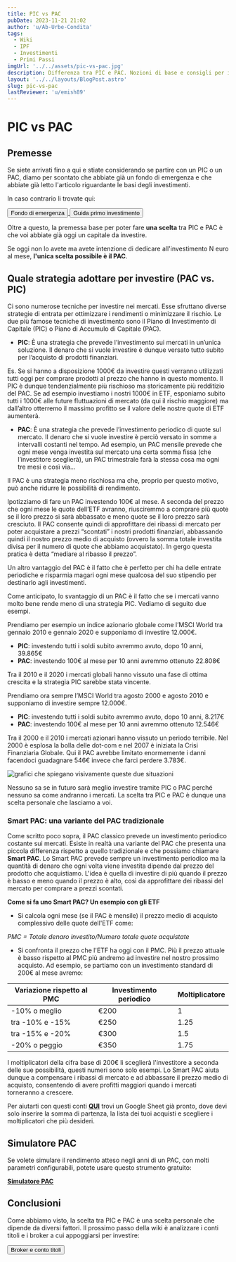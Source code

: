 ```yaml
---
title: PIC vs PAC
pubDate: 2023-11-21 21:02
author: 'u/Ab-Urbe-Condita'
tags:
  - Wiki
  - IPF
  - Investimenti
  - Primi Passi
imgUrl: '../../assets/pic-vs-pac.jpg'
description: Differenza tra PIC e PAC. Nozioni di base e consigli per iniziare a investire e capire gli strumenti finanziari.
layout: '../../layouts/BlogPost.astro'
slug: pic-vs-pac
lastReviewer: 'u/emish89'
---
```


# PIC vs PAC

## Premesse
Se siete arrivati fino a qui e stiate considerando se partire con un PIC o un PAC, diamo per scontato che abbiate già un fondo di emergenza 
e che abbiate già letto l'articolo riguardante le basi degli investimenti. 

In caso contrario li trovate qui:
    <div className='flex justify-center space-x-4'>
          <a href='/blog/investimenti-liquidi'>
              <button className='brutal-btn px-10 sanchez h-full p-2' name='button'>
                  <span>Fondo di emergenza</span>
                  </button>
              </a>
               <a href='/blog/guida-primo-investimento'>
                       <button className='brutal-btn px-10 sanchez h-full p-2' name='button'>
                  <span>Guida primo investimento</span>
                  </button>
              </a>
          </div>

Oltre a questo, la premessa base per poter fare **una scelta** tra PIC e PAC è che voi abbiate già oggi un capitale da investire.

Se oggi non lo avete ma avete intenzione di dedicare all'investimento N euro al mese, **l'unica scelta possibile è il PAC**.


## Quale strategia adottare per investire (PAC vs. PIC)

Ci sono numerose tecniche per investire nei mercati. Esse sfruttano diverse strategie di entrata per ottimizzare i rendimenti o minimizzare il rischio. 
Le due più famose tecniche di investimento sono il Piano di Investimento di Capitale (PIC) o Piano di Accumulo di Capitale (PAC).

- **PIC**: È una strategia che prevede l’investimento sui mercati in un’unica soluzione. 
Il denaro che si vuole investire è dunque versato tutto subito per l’acquisto di prodotti finanziari. 

Es. Se si hanno a disposizione 1000€ da investire questi verranno utilizzati tutti oggi per comprare prodotti al prezzo che hanno in questo momento.
Il PIC è dunque tendenzialmente più rischioso ma storicamente più redditizio del PAC. 
Se ad esempio investiamo i nostri 1000€ in ETF, esponiamo subito tutti i 1000€ alle future fluttuazioni di mercato (da qui il rischio maggiore) 
ma dall’altro otterremo il massimo profitto se il valore delle nostre quote di ETF aumenterà. 

- **PAC**: È una strategia che prevede l’investimento periodico di quote sul mercato. 
Il denaro che si vuole investire è perciò versato in somme a intervalli costanti nel tempo. Ad esempio, 
un PAC mensile prevede che ogni mese venga investita sul mercato una certa somma fissa (che l’investitore sceglierà), 
un PAC trimestrale farà la stessa cosa ma ogni tre mesi e così via…

Il PAC è una strategia meno rischiosa ma che, proprio per questo motivo, può anche ridurre le possibilità di rendimento.

Ipotizziamo di fare un PAC investendo 100€ al mese. A seconda del prezzo che ogni mese le quote dell’ETF avranno, 
riusciremmo a comprare più quote se il loro prezzo si sarà abbassato e meno quote se il loro prezzo sarà cresciuto. 
Il PAC consente quindi di approfittare dei ribassi di mercato per poter acquistare a prezzi “scontati” i nostri prodotti finanziari, 
abbassando quindi il nostro prezzo medio di acquisto (ovvero la somma totale investita divisa per il numero di quote che abbiamo acquistato). 
In gergo questa pratica è detta “mediare al ribasso il prezzo”.

Un altro vantaggio del PAC è il fatto che è perfetto per chi ha delle entrate periodiche e risparmia magari ogni mese qualcosa del suo stipendio per destinarlo agli investimenti.

Come anticipato, lo svantaggio di un PAC è il fatto che se i mercati vanno molto bene rende meno di una strategia PIC. Vediamo di seguito due esempi.

Prendiamo per esempio un indice azionario globale come l’MSCI World tra gennaio 2010 e gennaio 2020 e supponiamo di investire 12.000€.

- **PIC**: investendo tutti i soldi subito avremmo avuto, dopo 10 anni, 39.865€
- **PAC**: investendo 100€ al mese per 10 anni avremmo ottenuto 22.808€

Tra il 2010 e il 2020 i mercati globali hanno vissuto una fase di ottima crescita e la strategia PIC sarebbe stata vincente.

Prendiamo ora sempre l’MSCI World tra agosto 2000 e agosto 2010 e supponiamo di investire sempre 12.000€.

- **PIC**: investendo tutti i soldi subito avremmo avuto, dopo 10 anni, 8.217€
- **PAC**: investendo 100€ al mese per 10 anni avremmo ottenuto 12.546€

Tra il 2000 e il 2010 i mercati azionari hanno vissuto un periodo terribile. Nel 2000 è esplosa la bolla delle dot-com e nel 2007 è iniziata la Crisi Finanziaria Globale. 
Qui il PAC avrebbe limitato enormemente i danni facendoci guadagnare 546€ invece che farci perdere 3.783€.

![grafici che spiegano visivamente queste due situazioni](https://i.imgur.com/VSNKAVL.png)

Nessuno sa se in futuro sarà meglio investire tramite PIC o PAC perché nessuno sa come andranno i mercati. 
La scelta tra PIC e PAC è dunque una scelta personale che lasciamo a voi.

### **Smart PAC: una variante del PAC tradizionale**

Come scritto poco sopra, il PAC classico prevede un investimento periodico costante sui mercati. 
Esiste in realtà una variante del PAC che presenta una piccola differenza rispetto a quello tradizionale e che possiamo chiamare **Smart PAC**.
Lo Smart PAC prevede sempre un investimento periodico ma la quantità di denaro che ogni volta viene investita dipende dal prezzo del prodotto che acquistiamo. 
L'idea è quella di investire di più quando il prezzo è basso e meno quando il prezzo è alto, così da approfittare dei ribassi del mercato per comprare a prezzi scontati.

**Come si fa uno Smart PAC? Un esempio con gli ETF**

- Si calcola ogni mese (se il PAC è mensile) il prezzo medio di acquisto complessivo delle quote dell'ETF come:

_PMC = Totale denaro investito/Numero totale quote acquistate_

- Si confronta il prezzo che l'ETF ha oggi con il PMC. Più il prezzo attuale è basso rispetto al PMC più andremo ad investire nel nostro prossimo acquisto.
  Ad esempio, se partiamo con un investimento standard di 200€ al mese avremo:

| **Variazione rispetto al PMC** | **Investimento periodico** | **Moltiplicatore** |
| ------------------------------ | -------------------------- | ------------------ |
| -10% o meglio                  | €200                       | 1                  |
| tra -10% e -15%                | €250                       | 1.25               |
| tra -15% e -20%                | €300                       | 1.5                |
| -20% o peggio                  | €350                       | 1.75               |

I moltiplicatori della cifra base di 200€ li sceglierà l'investitore a seconda delle sue possibilità, questi numeri sono solo esempi. 
Lo Smart PAC aiuta dunque a compensare i ribassi di mercato e ad abbassare il prezzo medio di acquisto, consentendo di avere profitti maggiori quando i mercati torneranno a crescere.

Per aiutarti con questi conti [**QUI**](https://docs.google.com/spreadsheets/d/1VdiWooKxatwA0mLxuMi_qExItQ8fqB0GPaYQvbxJkdk/edit?usp=sharing) 
trovi un Google Sheet già pronto, dove devi solo inserire la somma di partenza, la lista dei tuoi acquisti e scegliere i moltiplicatori che più desideri.

## Simulatore PAC 

Se volete simulare il rendimento atteso negli anni di un PAC, con molti parametri configurabili, potete usare questo strumento gratuito:

[**Simulatore PAC**](https://sossoldi.org/investimenti)

## Conclusioni

Come abbiamo visto, la scelta tra PIC e PAC è una scelta personale che dipende da diversi fattori.
Il prossimo passo della wiki è analizzare i conti titoli e i broker a cui appoggiarsi per investire:

 <a href='/blog/conto-titoli-broker'>
       <button className='brutal-btn p-4 sanchez' name='button'>
              <span>Broker e conto titoli</span>
              </button>
          </a>
